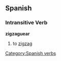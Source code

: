 == Spanish ==
=== Intransitive Verb ===
'''zigzaguear'''
# to [[zigzag]]

[[Category:Spanish verbs]]